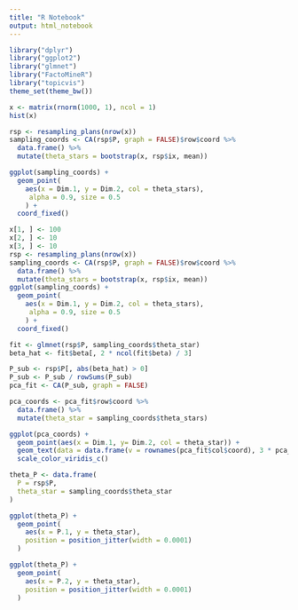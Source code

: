 ```yaml
---
title: "R Notebook"
output: html_notebook
---
```

```r
library("dplyr")
library("ggplot2")
library("glmnet")
library("FactoMineR")
library("topicvis")
theme_set(theme_bw())
```


```r
x <- matrix(rnorm(1000, 1), ncol = 1)
hist(x)
```

```r
rsp <- resampling_plans(nrow(x))
sampling_coords <- CA(rsp$P, graph = FALSE)$row$coord %>%
  data.frame() %>%
  mutate(theta_stars = bootstrap(x, rsp$ix, mean))
```


```r
ggplot(sampling_coords) +
  geom_point(
    aes(x = Dim.1, y = Dim.2, col = theta_stars),
     alpha = 0.9, size = 0.5
    ) +
  coord_fixed()
```

```r
x[1, ] <- 100
x[2, ] <- 10
x[3, ] <- 10
rsp <- resampling_plans(nrow(x))
sampling_coords <- CA(rsp$P, graph = FALSE)$row$coord %>%
  data.frame() %>%
  mutate(theta_stars = bootstrap(x, rsp$ix, mean))
ggplot(sampling_coords) +
  geom_point(
    aes(x = Dim.1, y = Dim.2, col = theta_stars),
     alpha = 0.9, size = 0.5
    ) +
  coord_fixed()
```

```r
fit <- glmnet(rsp$P, sampling_coords$theta_star)
beta_hat <- fit$beta[, 2 * ncol(fit$beta) / 3]

P_sub <- rsp$P[, abs(beta_hat) > 0]
P_sub <- P_sub / rowSums(P_sub)
pca_fit <- CA(P_sub, graph = FALSE)

pca_coords <- pca_fit$row$coord %>%
  data.frame() %>%
  mutate(theta_star = sampling_coords$theta_stars)
```

```r
ggplot(pca_coords) +
  geom_point(aes(x = Dim.1, y= Dim.2, col = theta_star)) +
  geom_text(data = data.frame(v = rownames(pca_fit$col$coord), 3 * pca_fit$col$coord), aes(label = v, x = Dim.1, y= Dim.2), col = "red") +
  scale_color_viridis_c()
```

```r
theta_P <- data.frame(
  P = rsp$P,
  theta_star = sampling_coords$theta_star
)

ggplot(theta_P) +
  geom_point(
    aes(x = P.1, y = theta_star),
    position = position_jitter(width = 0.0001)
  )

ggplot(theta_P) +
  geom_point(
    aes(x = P.2, y = theta_star),
    position = position_jitter(width = 0.0001)
  )
```